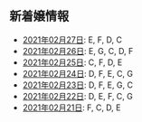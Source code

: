 新着嬢情報
----

- [2021年02月27日](/new/2021-02-27): E, F, D, C
- [2021年02月26日](/new/2021-02-26): E, G, C, D, F
- [2021年02月25日](/new/2021-02-25): C, F, D, E
- [2021年02月24日](/new/2021-02-24): D, F, E, C, G
- [2021年02月23日](/new/2021-02-23): D, F, E, G, C
- [2021年02月22日](/new/2021-02-22): D, E, F, C, G
- [2021年02月21日](/new/2021-02-21): F, C, D, E
